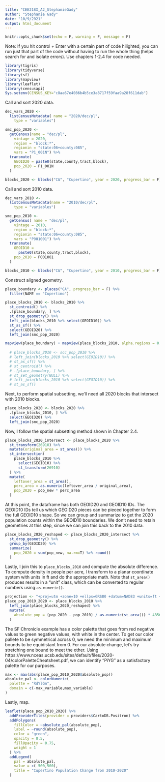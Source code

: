 ```yaml
---
title: "CEE218X_A2_StephanieGady"
author: "Stephanie Gady"
date: "10/9/2021"
output: html_document
---
```


```r
knitr::opts_chunk$set(echo = F, warning = F, message = F)
```
Note: If you hit control + Enter with a certain part of code hilighted, you can run just that part of the code without having to run the whole thing (helps search for and isolate errors). Use chapters 1-2.4 for code needed. 

```r
library(tigris)
library(tidyverse)
library(sf)
library(mapview)
library(leaflet)
library(censusapi)
Sys.setenv(CENSUS_KEY="c8aa67e4086b4b5ce3a8717f59faa9a28f611dab")
```

Call and sort 2020 data.
```r
dec_vars_2020 <-
  listCensusMetadata( name = "2020/dec/pl",
    type = "variables")

smc_pop_2020 <-
  getCensus(name = "dec/pl",
    vintage = 2020,
    region = "block:*", 
    regionin = "state:06+county:085",
    vars = "P1_001N") %>% 
  transmute(
    GEOID20 = paste0(state,county,tract,block),
    pop_2020 = P1_001N
  )

blocks_2020 <- blocks("CA", "Cupertino", year = 2020, progress_bar = F)
```

Call and sort 2010 data.
```r
dec_vars_2010 <-
  listCensusMetadata(name = "2010/dec/pl",
    type = "variables")

smc_pop_2010 <-
  getCensus( name = "dec/pl",
    vintage = 2010,
    region = "block:*", 
    regionin = "state:06+county:085",
    vars = "P001001") %>% 
  transmute(
    GEOID10 =
      paste0(state,county,tract,block),
    pop_2010 = P001001
  )

blocks_2010 <- blocks("CA", "Cupertino", year = 2010, progress_bar = F)
```

Construct aligned geometry.
```r
place_boundary <- places("CA", progress_bar = F) %>% 
  filter(NAME == "Cupertino")

place_blocks_2010 <- blocks_2010 %>% 
  st_centroid() %>% 
  .[place_boundary, ] %>% 
  st_drop_geometry() %>% 
  left_join(blocks_2010 %>% select(GEOID10)) %>% 
  st_as_sf() %>% 
  select(GEOID20) %>% 
  left_join(smc_pop_2020)

mapview(place_boundary) + mapview(place_blocks_2010, alpha.regions = 0, color = "red", lwd = 2)
  
  # place_blocks_2010 <- scc_pop_2010 %>% 
  # left_join(blocks_2010 %>% select(GEOID10)) %>% 
  # st_as_sf() %>% 
  # st_centroid() %>% 
  # .[place_boundary, ] %>% 
  # st_set_geometry(NULL) %>% 
  # left_join(blocks_2010 %>% select(GEOID10)) %>%
  # st_as_sf()

```

Next, to perform spatial subsetting, we'll need all 2020 blocks that intersect with 2010 blocks.
```r
place_blocks_2020 <- blocks_2020 %>%
  .[place_blocks_2010, ] %>% 
  select(GEOID20) %>% 
  left_join(smc_pop_2020)
```

Now, I follow the spatial subsetting method shown in Chapter 2.4.
```r
place_blocks_2020_intersect <- place_blocks_2020 %>% 
  st_transform(26910) %>% 
  mutate(original_area = st_area()) %>% 
  st_intersection(
    place_blocks_2010 %>%
      select(GEOID10) %>% 
      st_transform(26910)
  ) %>% 
  mutate(
    leftover_area = st_area(),
    perc_area = as.numeric(leftover_area / original_area),
    pop_2020 = pop_new * perc_area
  )
```
At this point, the dataframe has both GEOID20 and GEOID10 IDs. The GEOID10 IDs tell us which GEOID20 pieces can be pieced together to form the full GEOID10 shape. So we can group and summarize to get the 2020 population counts within the GEOID10 boundaries. We don't need to retain geometries at this step, since we can join this back to the 2010 data.
```r
place_blocks_2020_reshaped <- place_blocks_2020_intersect %>%
  st_drop_geometry() %>% 
  group_by(GEOID20) %>% 
  summarize(
    pop_2020 = sum(pop_new, na.rm=T) %>% round()
  )
```

Lastly, I join this to `place_blocks_2010` and compute the absolute difference. To compute density in people per acre, I transform to a planar coordinate system with units in ft and do the appropriate math. Note that `st_area()` produces results in a "unit" class, which can be converted to regular numbers using `as.numeric()`.
```r
projection <- "+proj=utm +zone=10 +ellps=GRS80 +datum=NAD83 +units=ft +no_defs"
place_pop_2010_2020 <- place_blocks_2010 %>% 
  left_join(place_blocks_2020_reshaped) %>% 
  mutate(
    absolute_pop = (pop_2020 - pop_2010) / as.numeric(st_area()) * 43560
  )
```

The SF Chronicle example has a color palette that goes from red negative values to green negative values, with white in the center. To get our color pallete to be symmetrical across 0, we need the minimum and maximum bounds to be equidistant from 0. For our absolute change, let's try stretching one bound to meet the other. Using https://www.nceas.ucsb.edu/sites/default/files/2020-04/colorPaletteCheatsheet.pdf, we can identify "PiYG" as a satisfactory palette for our purposes.
```r
max <- max(abs(place_pop_2010_2020$absolute_pop))
absolute_pal <- colorNumeric(
  palette = "RdYlGn",
  domain = c(-max_variable,max_variable)
)
```

Lastly, map.
```r
leaflet(place_pop_2010_2020) %>% 
  addProviderTiles(provider = providers$CartoDB.Positron) %>% 
  addPolygons(
    fillColor = ~absolute_pal(absolute_pop),
    label = ~round(absolute_pop),
    color = "green",
    opacity = 0.5,
    fillOpacity = 0.75,
    weight = 1
  ) %>% 
  addLegend(
    pal = absolute_pal,
    value = c(-500,500),
    title = "Cupertino Population Change from 2010-2020"
  )
```
